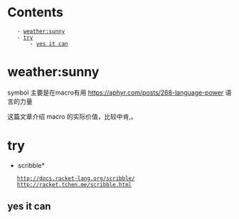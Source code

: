 = Contents =
    - [[#weather:sunny|weather:sunny]]
    - [[#try|try]]
        - [[#try#yes it can|yes it can]]

= weather:sunny =
symbol 主要是在macro有用
https://aphyr.com/posts/268-language-power  语言的力量

这篇文章介绍 macro 的实际价值，比较中肯,。

= try =

*scribble*
    http://docs.racket-lang.org/scribble/
    http://racket.tchen.me/scribble.html

== yes it can==
